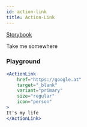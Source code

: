```yaml
---
id: action-link
title: Action-Link
---
```



[Storybook](https://aurora.ubergrape.com/storybook/?path=/story/components-actionlink--base)

<ActionLink href="#">Take me somewhere</ActionLink>

### Playground

```jsx live
<ActionLink
    href="https://google.at"
    target="_blank"
    variant="primary"
    size="regular"
    icon="person"
>
It's my life
</ActionLink>
```
